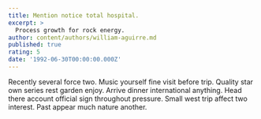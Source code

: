 ```yaml
---
title: Mention notice total hospital.
excerpt: >
  Process growth for rock energy.
author: content/authors/william-aguirre.md
published: true
rating: 5
date: '1992-06-30T00:00:00.000Z'
---
```

Recently several force two. Music yourself fine visit before trip. Quality star own series rest garden enjoy. Arrive dinner international anything. Head there account official sign throughout pressure. Small west trip affect two interest. Past appear much nature another.